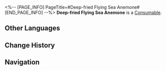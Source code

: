 <%-- [PAGE_INFO]
PageTitle=#Deep-fried Flying Sea Anemone#
[END_PAGE_INFO] --%>
{{Item Infobox
|id          = 401017
|image       = Item Deep-fried Flying Sea Anemone.png
|type        = Consumable
|invCategory = Consumables
|rarity      = 2
|effect      = Upon use, increases Lightning DMG of all allies by 16% in the next battle.
|description = Cooked using the flesh of extraterrestrial monsters defeated by Yancui, the chef of Spices Supreme. Considering these flying sea anemones are usually at least thirty meters long and swallow ships as snacks, it's really unclear how this chef managed to defeat and procure such an astonishing ingredient.
|source1     = [[Omni-Synthesizer]]
}}
{{Description|''"When I first finished making this dish all those years ago, I called over my old neighbors at the Exalting Sanctum to eat with me and try it out. We feasted for three days and three nights, but in the end, there was still so much left to waste. Ah, what a shame..."''}}
'''Deep-fried Flying Sea Anemone''' is a [[Consumable]].

==Other Languages==
{{Other Languages
|en   = Deep-fried Flying Sea Anemone
|zhs  = 油爆飞海葵
|zht  = 油爆飛海葵
|ja   = 浮遊イソギンチャクの油炒め
|ko   = 말미잘 튀김
|es   = Anémona voladora frita
|fr   = Beignets d'anémone de mer volante
|ru   = Летучая актиния во фритюре
|th   = Deep-fried Flying Sea Anemone
|vi   = Hải Quỳ Bay Chiên
|de   = Frittierte fliegende Seeanemone
|id   = Deep-Fried Flying Sea Anemone
|pt   = Anêmonas-Do-Mar-Voadoras Fritas
}}

==Change History==
{{Change History|2.0}}

==Navigation==
{{Consumable Navbox}}
